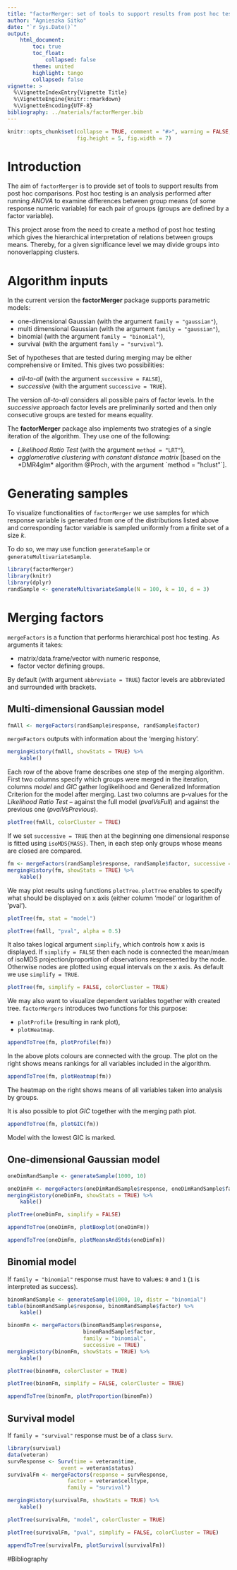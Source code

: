 ```yaml
---
title: "factorMerger: set of tools to support results from post hoc testing"
author: "Agnieszka Sitko"
date: "`r Sys.Date()`"
output: 
    html_document:
        toc: true
        toc_float: 
            collapsed: false
        theme: united
        highlight: tango    
        collapsed: false
vignette: >
  %\VignetteIndexEntry{Vignette Title}
  %\VignetteEngine{knitr::rmarkdown}
  %\VignetteEncoding{UTF-8}
bibliography: ../materials/factorMerger.bib
---
```


```r
knitr::opts_chunk$set(collapse = TRUE, comment = "#>", warning = FALSE, message = FALSE,
                      fig.height = 5, fig.width = 7)
```

# Introduction

The aim of `factorMerger` is to provide set of tools to support results from post hoc comparisons. Post hoc testing is an analysis performed after running *ANOVA* to examine differences between group means (of some response numeric variable) for each pair of groups (groups are defined by a factor variable).

This project arose from the need to create a method of post hoc testing which gives the hierarchical interpretation of relations between groups means. Thereby, for a given significance level we may divide groups into nonoverlapping clusters. 

# Algorithm inputs

In the current version the **factorMerger** package supports parametric models: 

- one-dimensional Gaussian (with the argument `family = "gaussian"`),
- multi dimensional Gaussian (with the argument `family = "gaussian"`),
- binomial (with the argument `family = "binomial"`),
- survival (with the argument `family = "survival"`).

Set of hypotheses that are tested during merging may be either comprehensive or limited. This gives two possibilities:

- *all-to-all* (with the argument `successive = FALSE`),
- *successive* (with the argument `successive = TRUE`).

The version *all-to-all* considers all possible pairs of factor levels. In the  *successive* approach factor levels are preliminarily sorted and then only consecutive groups are tested for means equality.

The **factorMerger** package also implements two strategies of a single iteration of the algorithm. They use one of the following:

- *Likelihood Ratio Test* (with the argument `method = "LRT"`),
- *agglomerative clustering with constant distance matrix* [based on the *DMR4glm* algorithm @Proch, with the argument `method = "hclust"`]. 

# Generating samples 

To visualize functionalities of `factorMerger` we use samples for which response variable is generated from one of the distributions listed above and corresponding factor variable is sampled uniformly from a finite set of a size $k$. 

To do so, we may use function `generateSample` or `generateMultivariateSample`.

```r
library(factorMerger) 
library(knitr)
library(dplyr)
randSample <- generateMultivariateSample(N = 100, k = 10, d = 3)
```

# Merging factors

`mergeFactors` is a function that performs hierarchical post hoc testing. As arguments it takes:

 - matrix/data.frame/vector with numeric response,
 - factor vector defining groups.
 
By default (with argument `abbreviate = TRUE`) factor levels are abbreviated and surrounded with brackets.

## Multi-dimensional Gaussian model


```r
fmAll <- mergeFactors(randSample$response, randSample$factor)
```

`mergeFactors` outputs with information about the 'merging history'. 

```r
mergingHistory(fmAll, showStats = TRUE) %>% 
    kable()
```

Each row of the above frame describes one step of the merging algorithm. First two columns specify which groups were merged in the iteration, columns *model* and *GIC* gather loglikelihood and Generalized Information Criterion for the model after merging. Last two columns are p-values for the *Likelihood Ratio Test* -- against the full model (*pvalVsFull*) and against the previous one (*pvalVsPrevious*).


```r
plotTree(fmAll, colorCluster = TRUE)
```

If we set `successive = TRUE` then at the beginning one dimensional response is fitted using `isoMDS{MASS}`. Then, in each step only groups whose means are closed are compared.

```r
fm <- mergeFactors(randSample$response, randSample$factor, successive = TRUE, method = "hclust")
mergingHistory(fm, showStats = TRUE) %>% 
    kable()
```


We may plot results using functions `plotTree`. `plotTree` enables to specify what should be displayed on x axis (either column 'model' or logarithm of 'pval').

```r
plotTree(fm, stat = "model")
```

```r
plotTree(fmAll, "pval", alpha = 0.5)
```

It also takes logical argument `simplify`, which controls how x axis is displayed. If `simplify = FALSE` then each node is connected the mean/mean of isoMDS projection/proportion of observations respresented by the node. Otherwise nodes are plotted using equal intervals on the x axis. As default we use `simplify = TRUE`. 

```r
plotTree(fm, simplify = FALSE, colorCluster = TRUE)
```



We may also want to visualize dependent variables together with created tree. `factorMergers` introduces two functions for this purpose:

 - `plotProfile` (resulting in rank plot),
 - `plotHeatmap`.
 
```r
appendToTree(fm, plotProfile(fm))
```

In the above plots colours are connected with the group. The plot on the right shows means rankings for all variables included in the algorithm. 

```r
appendToTree(fm, plotHeatmap(fm))
```

The heatmap on the right shows means of all variables taken into analysis by groups.


It is also possible to plot *GIC* together with the merging path plot.

```r
appendToTree(fm, plotGIC(fm))
```

Model with the lowest GIC is marked.

## One-dimensional Gaussian model

```r
oneDimRandSample <- generateSample(1000, 10)
```
```r
oneDimFm <- mergeFactors(oneDimRandSample$response, oneDimRandSample$factor, method = "hclust")
mergingHistory(oneDimFm, showStats = TRUE) %>% 
    kable()
```
```r
plotTree(oneDimFm, simplify = FALSE)
```

```r
appendToTree(oneDimFm, plotBoxplot(oneDimFm))
```

```r
appendToTree(oneDimFm, plotMeansAndStds(oneDimFm))
```

## Binomial model


If `family = "binomial"` response must have to values: `0` and `1` (`1` is interpreted as success).

```r
binomRandSample <- generateSample(1000, 10, distr = "binomial")
table(binomRandSample$response, binomRandSample$factor) %>% 
    kable()
```

```r
binomFm <- mergeFactors(binomRandSample$response, 
                        binomRandSample$factor, 
                        family = "binomial", 
                        successive = TRUE)
mergingHistory(binomFm, showStats = TRUE) %>% 
    kable()
```

```r
plotTree(binomFm, colorCluster = TRUE)
```

```r
plotTree(binomFm, simplify = FALSE, colorCluster = TRUE)
```

```r
appendToTree(binomFm, plotProportion(binomFm))
```


## Survival model
 
If `family = "survival"` response must be of a class `Surv`.
 
```r
library(survival)
data(veteran)
survResponse <- Surv(time = veteran$time, 
                 event = veteran$status)
survivalFm <- mergeFactors(response = survResponse, 
                   factor = veteran$celltype, 
                   family = "survival")
```

```r
mergingHistory(survivalFm, showStats = TRUE) %>% 
    kable()
```


```r
plotTree(survivalFm, "model", colorCluster = TRUE)
```

```r
plotTree(survivalFm, "pval", simplify = FALSE, colorCluster = TRUE)
```

```r
appendToTree(survivalFm, plotSurvival(survivalFm))
```

#Bibliography
